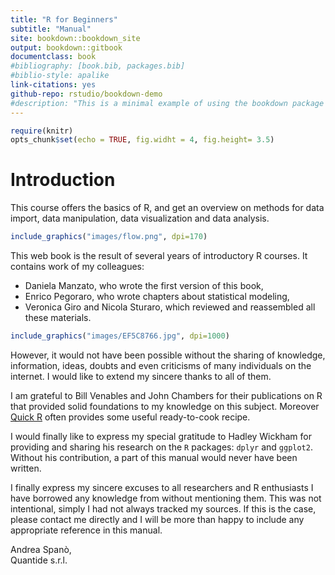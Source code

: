 ```yaml
--- 
title: "R for Beginners"
subtitle: "Manual"
site: bookdown::bookdown_site
output: bookdown::gitbook
documentclass: book
#bibliography: [book.bib, packages.bib]
#biblio-style: apalike
link-citations: yes
github-repo: rstudio/bookdown-demo
#description: "This is a minimal example of using the bookdown package to write a book. The output format for this example is bookdown::gitbook."
---
```


```r
require(knitr)
opts_chunk$set(echo = TRUE, fig.widht = 4, fig.height= 3.5)
```


# Introduction

This course offers the basics of R, and get an overview on methods for data import, data manipulation, data visualization and data analysis.

```r
include_graphics("images/flow.png", dpi=170)
```

 This web book is the result of several years of introductory R courses. It contains work of my colleagues: 

 - Daniela Manzato, who wrote the first version of this book,
 - Enrico Pegoraro, who wrote chapters about statistical modeling,
 - Veronica Giro and Nicola Sturaro, which reviewed and reassembled all these materials.


```r
include_graphics("images/EF5C8766.jpg", dpi=1000)
```


However, it would not have been possible without the sharing of knowledge, information, ideas, doubts and even criticisms of many individuals on the internet. I would like to extend my sincere thanks to all of them.

I am grateful to Bill Venables and John Chambers for their publications on R that provided solid foundations to my knowledge on this subject. Moreover [Quick R](http://www.statmethods.net/) often provides some useful ready-to-cook recipe.

I would finally like to express my special gratitude to Hadley Wickham for providing and sharing his research on the `R` packages: `dplyr` and `ggplot2`. Without his contribution, a part of this manual would never have been written.

I finally express my sincere excuses to all researchers and R enthusiasts I have borrowed any knowledge from without mentioning them. This was not intentional, simply I had not always tracked my sources. If this is the case, please contact me directly and I will be more than happy to include any appropriate reference in this manual.

Andrea Spanò,  
Quantide s.r.l.


